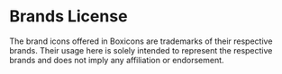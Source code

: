 # Brands License

The brand icons offered in Boxicons are trademarks of their respective brands. Their usage here is solely intended to represent the respective brands and does not imply any affiliation or endorsement.
